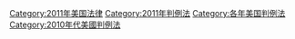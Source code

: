 [[Category:2011年美国法律|Category:2011年美国法律]]
[[Category:2011年判例法|Category:2011年判例法]]
[[Category:各年美国判例法|Category:各年美国判例法]]
[[Category:2010年代美國判例法|Category:2010年代美國判例法]]